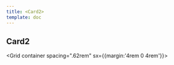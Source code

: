 ```yaml
---
title: <Card2>
template: doc
---
```




<Section>

# Card2

  <Grid container spacing=".62rem" sx={{margin:'4rem 0 4rem'}}>
    <Grid>
      <Card2
      id='a'
        title="Nous écrire"
        IconComponent={PencilSimple}
        href="#"
      />
    </Grid>
    <Grid>
      <Card2
      id='b'
        title="Clavarder"
        IconComponent={Chat}
        href="#"
      />
    </Grid>
    <Grid>
      <Card2
        title="Consulter le répertoire"
        IconComponent={UsersFour}
        href="#"
      />
    </Grid>
    <Grid>
      <Card2
        title="Faire une suggestion d'achat"
        IconComponent={BookOpenText}
        href="#"
      />
    </Grid>
  </Grid>

</Section>